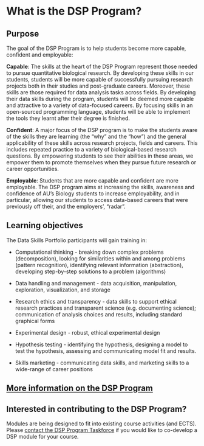 # What is the DSP Program?

## Purpose

The goal of the DSP Program is to help students become more capable, confident and employable:

**Capable**: The skills at the heart of the DSP Program represent those needed to pursue quantitative biological research. By developing these skills in our students, students will be more capable of successfully pursuing research projects both in their studies and post-graduate careers. Moreover, these skills are those required for data analysis tasks across fields. By developing their data skills during the program, students will be deemed more capable and attractive to a variety of data-focused careers. By focusing skills in an open-sourced programming language, students will be able to implement the tools they learnt after their degree is finished. 

__Confident__: A major focus of the DSP program is to make the students aware of the skills they are learning (the "why" and the "how") and the general applicability of these skills across research projects, fields and careers. This includes repeated practice to a variety of biological-based research questions.  By empowering students to see their abilities in these areas, we empower them to promote themselves when they pursue future research or career opportunities. 

__Employable__: Students that are more capable and confident are more employable. The DSP program aims at increasing the skills, awareness and confidence of AU's Biology students to increase employability, and in particular, allowing our students to access data-based careers that were previously off their, and the employers', "radar".


## Learning objectives

The Data Skills Portfolio participants will gain training in:

-   Computational thinking - breaking down complex problems (decomposition), looking for similarities within and among problems (pattern recognition), identifying relevant information (abstraction), developing step-by-step solutions to a problem (algorithms)

-   Data handling and management - data acquisition, manipulation, exploration, visualization, and storage

-   Research ethics and transparency - data skills to support ethical research practices and transparent science (e.g. documenting science); communication of analysis choices and results, including standard graphical forms

-   Experimental design - robust, ethical experimental design

-   Hypothesis testing - identifying the hypothesis, designing a model to test the hypothesis, assessing and communicating model fit and results.

-   Skills marketing - communicating data skills, and marketing skills to a wide-range of career positions

## [More information on the DSP Program](philosophy.qmd)

## Interested in contributing to the DSP Program?

Modules are being designed to fit into existing course activities (and ECTS). Please [contact the DSP Program Taskforce](feedback.qmd) if you would like to co-develop a DSP module for your course.
